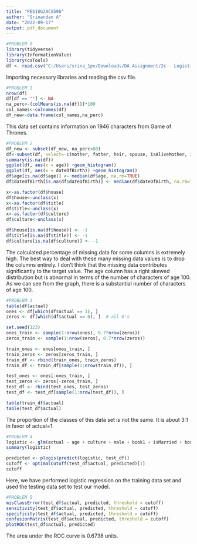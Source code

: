 ---
title: "PES1UG20CS596"
author: "Srinandan A"
date: "2022-09-17"
output: pdf_document
---

```{r}
#PROBLEM 0
library(tidyverse)
library(InformationValue)
library(caTools)
df <- read.csv("C:/Users/srina_1pv/Downloads/DA Assignment/2c - Logistic Regression (Lecure Hour 28)/got_characters.csv")
```

Importing necessary libraries and reading the csv file.

```{r}
#PROBLEM 1
nrow(df)
df[df == ""] <- NA
na_perc<-(colMeans(is.na(df)))*100
col_names<-colnames(df)
df_new<-data.frame(col_names,na_perc)
```

This data set contains information on 1946 characters from Game of Thrones. 

```{r}
#PROBLEM 2
df_new <- subset(df_new, na_perc<80)
df<-subset(df, select=-c(mother, father, heir, spouse, isAliveMother, isAliveFather, isAliveHeir, isAliveSpouse))
summary(is.na(df))
ggplot(df, aes(x = age)) +geom_histogram()
ggplot(df, aes(x = dateOfBirth)) +geom_histogram()
df$age[is.na(df$age)] <- median(df$age, na.rm=TRUE)
df$dateOfBirth[is.na(df$dateOfBirth)] <- median(df$dateOfBirth, na.rm=TRUE)

x<-as.factor(df$house)
df$house<-unclass(x)
x<-as.factor(df$title)
df$title<-unclass(x)
x<-as.factor(df$culture)
df$culture<-unclass(x)

df$house[is.na(df$house)] <- -1
df$title[is.na(df$title)] <- -1
df$culture[is.na(df$culture)] <- -1
```

The calculated percentage of missing data for some columns is extremely high. The best way to deal with these many missing data values is to drop the columns entirely. I don't think that the missing data contributes significantly to the target value.
The age column has a right skewed distribution but is abnormal in terms of the number of characters of age 100. As we can see from the graph, there is a substantial number of characters of age 100.

```{r}
#PROBLEM 3
table(df$actual)
ones <- df[which(df$actual == 1), ]
zeros <- df[which(df$actual == 0), ]  # all 0's

set.seed(123)  
ones_train <- sample(1:nrow(ones), 0.7*nrow(zeros)) 
zeros_train <- sample(1:nrow(zeros), 0.7*nrow(zeros))  

train_ones <- ones[ones_train, ]  
train_zeros <- zeros[zeros_train, ]
train_df <- rbind(train_ones, train_zeros)
train_df <- train_df[sample(1:nrow(train_df)), ]

test_ones <- ones[-ones_train, ]
test_zeros <- zeros[-zeros_train, ]
test_df <- rbind(test_ones, test_zeros)
test_df <- test_df[sample(1:nrow(test_df)), ]

table(train_df$actual)
table(test_df$actual)
```

The proportion of the classes of this data set is not the same. It is about 3:1 in favor of actual=1.

```{r}
#PROBLEM 4
logistic <- glm(actual ~ age + culture + male + book1 + isMarried + boolDeadRelations + isPopular + popularity, family = binomial(link="logit"), data=train_df)
summary(logistic)

predicted <- plogis(predict(logistic, test_df))
cutoff <- optimalCutoff(test_df$actual, predicted)[1] 
cutoff
```

Here, we have performed logistic regression on the training data set and used the testing data set to test our model.

```{r}
#PROBLEM 5
misClassError(test_df$actual, predicted, threshold = cutoff)
sensitivity(test_df$actual, predicted, threshold = cutoff)
specificity(test_df$actual, predicted, threshold = cutoff)
confusionMatrix(test_df$actual, predicted, threshold = cutoff)
plotROC(test_df$actual, predicted)
```

The area under the ROC curve is 0.6738 units.
